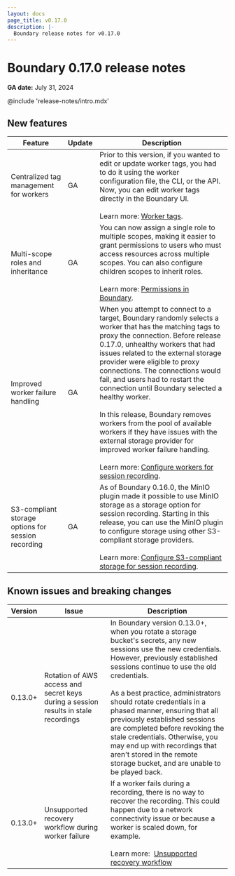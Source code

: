 ```yaml
---
layout: docs
page_title: v0.17.0
description: |-
  Boundary release notes for v0.17.0
---
```


# Boundary 0.17.0 release notes

**GA date:** July 31, 2024

@include 'release-notes/intro.mdx'

## New features

<table>
  <thead>
    <tr>
      <th style={{verticalAlign: 'middle'}}>Feature</th>
      <th style={{verticalAlign: 'middle'}}>Update</th>
      <th style={{verticalAlign: 'middle'}}>Description</th>
    </tr>
  </thead>
  <tbody>

  <tr>
    <td style={{verticalAlign: 'middle'}}>
      Centralized tag management for workers
    </td>
    <td style={{verticalAlign: 'middle'}}>
      GA
    </td>
    <td style={{verticalAlign: 'middle'}}>
     Prior to this version, if you wanted to edit or update worker tags, you had to do it using the worker configuration file, the CLI, or the API. Now, you can edit worker tags directly in the Boundary UI.
      <br /><br />
      Learn more:&nbsp;<a href="/boundary/docs/concepts/filtering/worker-tags">Worker tags</a>.
    </td>
  </tr>

   <tr>
    <td style={{verticalAlign: 'middle'}}>
      Multi-scope roles and inheritance
    </td>
    <td style={{verticalAlign: 'middle'}}>
      GA
    </td>
    <td style={{verticalAlign: 'middle'}}>
      You can now assign a single role to multiple scopes, making it easier to grant permissions to users who must access resources across multiple scopes. You can also configure children scopes to inherit roles.
      <br /><br />
      Learn more:&nbsp;<a href="/boundary/docs/concepts/security/permissions">Permissions in Boundary</a>.
    </td>
  </tr>

  <tr>
    <td style={{verticalAlign: 'middle'}}>
      Improved worker failure handling
    </td>
    <td style={{verticalAlign: 'middle'}}>
      GA
    </td>
    <td style={{verticalAlign: 'middle'}}>
      When you attempt to connect to a target, Boundary randomly selects a worker that has the matching tags to proxy the connection. Before release 0.17.0, unhealthy workers that had issues related to the external storage provider were eligible to proxy connections. The connections would fail, and users had to restart the connection until Boundary selected a healthy worker. <br /><br />
      In this release, Boundary removes workers from the pool of available workers if they have issues with the external storage provider for improved worker failure handling.
      <br /><br />
      Learn more:&nbsp;<a href="/boundary/docs/configuration/session-recording/configure-worker-storage">Configure workers for session recording</a>.
    </td>
  </tr>

  <tr>
    <td style={{verticalAlign: 'middle'}}>
      S3-compliant storage options for session recording
    </td>
    <td style={{verticalAlign: 'middle'}}>
      GA
    </td>
    <td style={{verticalAlign: 'middle'}}>
      As of Boundary 0.16.0, the MinIO plugin made it possible to use MinIO storage as a storage option for session recording. Starting in this release, you can use the MinIO plugin to configure storage using other S3-compliant storage providers.
      <br /><br />
      Learn more:&nbsp;<a href="/boundary/docs/configuration/session-recording/storage-providers/configure-s3-compliant">Configure S3-compliant storage for session recording</a>.
    </td>
  </tr>


  </tbody>
</table>

## Known issues and breaking changes

<table>
  <thead>
    <tr>
      <th style={{verticalAlign: 'middle'}}>Version</th>
      <th style={{verticalAlign: 'middle'}}>Issue</th>
      <th style={{verticalAligh: 'middle'}}>Description</th>
    </tr>
  </thead>
  <tbody>

  <tr>
    <td style={{verticalAlign: 'middle'}}>
    0.13.0+
    </td>
    <td style={{verticalAlign: 'middle'}}>
    Rotation of AWS access and secret keys during a session results in stale recordings
    </td>
    <td style={{verticalAlign: 'middle'}}>
    In Boundary version 0.13.0+, when you rotate a storage bucket's secrets, any new sessions use the new credentials. However, previously established sessions continue to use the old credentials.
    <br /><br />
    As a best practice, administrators should rotate credentials in a phased manner, ensuring that all previously established sessions are completed before revoking the stale credentials.
    Otherwise, you may end up with recordings that aren't stored in the remote storage bucket, and are unable to be played back.
    </td>
  </tr>
  <tr>
    <td style={{verticalAlign: 'middle'}}>
    0.13.0+
    </td>
    <td style={{verticalAlign: 'middle'}}>
    Unsupported recovery workflow during worker failure
    </td>
    <td style={{verticalAlign: 'middle'}}>
    If a worker fails during a recording, there is no way to recover the recording. This could happen due to a network connectivity issue or because a worker is scaled down, for example.
    <br /><br />
    Learn more:&nbsp;
    <a href="/boundary/docs/troubleshoot/troubleshoot-recorded-sessions#unsupported-recovery-workflow">Unsupported recovery workflow</a>
    </td>
  </tr>

  </tbody>
</table>